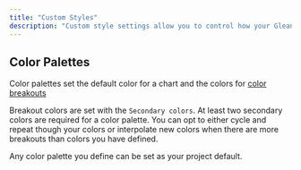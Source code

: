 ```yaml
---
title: "Custom Styles"
description: "Custom style settings allow you to control how your Glean project looks and feels."
---
```


## Color Palettes

Color palettes set the default color for a chart and the colors for [color breakouts](/visualizing-data/Breakout)

Breakout colors are set with the `Secondary colors`. At least two secondary colors are required for a color palette. You can opt to either cycle and repeat though your colors or interpolate new colors when there are more breakouts than colors you have defined.

Any color palette you define can be set as your project default.
